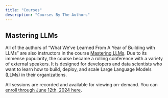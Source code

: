 ```yaml
---
title: "Courses"
description: "Courses By The Authors"
---
```


## Mastering LLMs

All of the authors of "What We've Learned From A Year of Building with LLMs" are also instructors in the course [Mastering LLMs](https://maven.com/s/course/58a5d999b1). Due to its immense popularity, the course became a rolling conference with a variety of external speakers. It is designed for developers and data scientists who want to learn how to build, deploy, and scale Large Language Models (LLMs) in their organizations.  

All sessions are recorded and available for viewing on-demand. You can [enroll through June 12th, 2024 here](https://maven.com/s/course/58a5d999b1).
